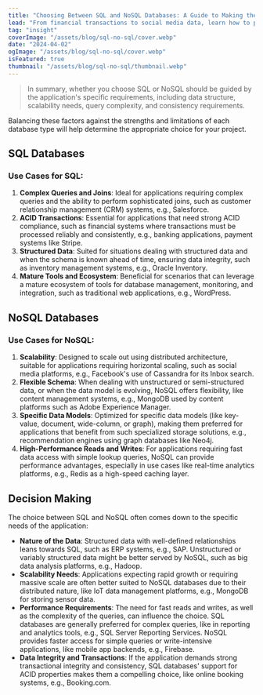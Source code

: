 ```yaml
---
title: "Choosing Between SQL and NoSQL Databases: A Guide to Making the Right Choice for Your Application"
lead: "From financial transactions to social media data, learn how to pick the right database type for your application's needs and ensure success."
tag: "insight"
coverImage: "/assets/blog/sql-no-sql/cover.webp"
date: "2024-04-02"
ogImage: "/assets/blog/sql-no-sql/cover.webp"
isFeatured: true
thumbnail: "/assets/blog/sql-no-sql/thumbnail.webp"
---
```


> In summary, whether you choose SQL or NoSQL should be guided by the application's specific requirements, including data structure, scalability needs, query complexity, and consistency requirements.

Balancing these factors against the strengths and limitations of each database type will help determine the appropriate choice for your project.

## SQL Databases

### Use Cases for SQL:

1. **Complex Queries and Joins**: Ideal for applications requiring complex queries and the ability to perform sophisticated joins, such as customer relationship management (CRM) systems, e.g., Salesforce.
2. **ACID Transactions**: Essential for applications that need strong ACID compliance, such as financial systems where transactions must be processed reliably and consistently, e.g., banking applications, payment systems like Stripe.
3. **Structured Data**: Suited for situations dealing with structured data and when the schema is known ahead of time, ensuring data integrity, such as inventory management systems, e.g., Oracle Inventory.
4. **Mature Tools and Ecosystem**: Beneficial for scenarios that can leverage a mature ecosystem of tools for database management, monitoring, and integration, such as traditional web applications, e.g., WordPress.

## NoSQL Databases

### Use Cases for NoSQL:

1. **Scalability**: Designed to scale out using distributed architecture, suitable for applications requiring horizontal scaling, such as social media platforms, e.g., Facebook's use of Cassandra for its Inbox search.
2. **Flexible Schema**: When dealing with unstructured or semi-structured data, or when the data model is evolving, NoSQL offers flexibility, like content management systems, e.g., MongoDB used by content platforms such as Adobe Experience Manager.
3. **Specific Data Models**: Optimized for specific data models (like key-value, document, wide-column, or graph), making them preferred for applications that benefit from such specialized storage solutions, e.g., recommendation engines using graph databases like Neo4j.
4. **High-Performance Reads and Writes**: For applications requiring fast data access with simple lookup queries, NoSQL can provide performance advantages, especially in use cases like real-time analytics platforms, e.g., Redis as a high-speed caching layer.

## Decision Making

The choice between SQL and NoSQL often comes down to the specific needs of the application:

- **Nature of the Data**: Structured data with well-defined relationships leans towards SQL, such as ERP systems, e.g., SAP. Unstructured or variably structured data might be better served by NoSQL, such as big data analysis platforms, e.g., Hadoop.
- **Scalability Needs**: Applications expecting rapid growth or requiring massive scale are often better suited to NoSQL databases due to their distributed nature, like IoT data management platforms, e.g., MongoDB for storing sensor data.
- **Performance Requirements**: The need for fast reads and writes, as well as the complexity of the queries, can influence the choice. SQL databases are generally preferred for complex queries, like in reporting and analytics tools, e.g., SQL Server Reporting Services. NoSQL provides faster access for simple queries or write-intensive applications, like mobile app backends, e.g., Firebase.
- **Data Integrity and Transactions**: If the application demands strong transactional integrity and consistency, SQL databases' support for ACID properties makes them a compelling choice, like online booking systems, e.g., Booking.com.
